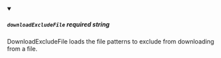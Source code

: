 
<details className="config-field" data-expandable="false" open>
<summary>

##### `downloadExcludeFile` <span class="config-field-required" data-required="false">required</span> <span class="config-field-type">string</span> <span class="config-field-default"></span> <span class="config-field-enum"></span>

DownloadExcludeFile loads the file patterns to exclude from downloading from a file.

</summary>



</details>
